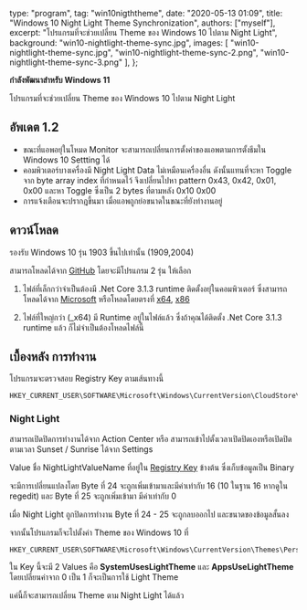 
  type: "program",
  tag: "win10nigththeme",
  date: "2020-05-13 01:09",
  title: "Windows 10 Night Light Theme Synchronization",
  authors: ["myself"],
  excerpt: "โปรแกรมที่จะช่วยเปลี่ยน Theme ของ Windows 10 ไปตาม Night Light",
  background: "win10-nightlight-theme-sync.jpg",
  images: [
    "win10-nightlight-theme-sync.jpg",
    "win10-nightlight-theme-sync-2.png",
    "win10-nightlight-theme-sync-3.png"
  ],
};

**กำลังพัฒนาสำหรับ Windows 11**

โปรแกรมที่จะช่วยเปลี่ยน Theme ของ Windows 10 ไปตาม Night Light

## อัพเดต 1.2

* ขณะที่แอพอยุ่ในโหมด Monitor จะสามารถเปลี่ยนการตั้งค่าของแอพตามการตั้งธีมใน Windows 10 Settting ได้
* คอมพิวเตอร์บางเครื่องมี Night Light Data ไม่เหมือนเครื่องอื่น ดังนั้นแทนที่จะหา Toggle จาก byte array index ที่กำหนดไว้ จึงเปลี่ยนไปหา pattern 0x43, 0x42, 0x01, 0x00 และหา Toggle ซึ่งเป็น 2 bytes ที่ตามหลัง 0x10 0x00
* การแจ้งเตือนจะปรากฎขึ้นมา เมื่อแอพถูกย่อขนาดในขณะที่ยังทำงานอยู่

## ดาวน์โหลด

รองรับ Windows 10 รุ่น 1903 ขึ้นไปเท่านั้น (1909,2004)

สามารถโหลดได้จาก [GitHub](https://github.com/Lukespacewalker/Win10NightLightThemeSync/releases/) โดยจะมีโปรแกรม 2 รุ่น ให้เลือก

1. ไฟล์ที่เล็กกว่าจำเป็นต้องมี  .Net Core 3.1.3 runtime ติดตั้งอยุ่ในคอมพิวเตอร์ ซึ่งสามารถโหลดได้จาก [Microsoft](https://dotnet.microsoft.com/download/dotnet-core/3.1)  หรือโหลดโดยตรงที่ [x64](https://dotnet.microsoft.com/download/dotnet-core/thank-you/runtime-desktop-3.1.3-windows-x64-installer), [x86](https://dotnet.microsoft.com/download/dotnet-core/thank-you/runtime-desktop-3.1.3-windows-x86-installer)

2. ไฟล์ที่ใหญ่กว่า (_x64) มี Runtime อยู่ในไฟล์แล้ว ซึ่งถ้าคุณได้ติดตั้ง .Net Core 3.1.3 runtime แล้ว ก็ไม่จำเป็นต้องโหลดไฟล์นี้
## เบื้องหลัง การทำงาน

โปรแกรมจะตรวจสอบ <span id="regkey">Registry Key</span> ตามเส้นทางนี้

```
HKEY_CURRENT_USER\SOFTWARE\Microsoft\Windows\CurrentVersion\CloudStore\Store\DefaultAccount\Current\default$windows.data.bluelightreduction.bluelightreductionstate\windows.data.bluelightreduction.bluelightreductionstate
```

<div className="two-asymmetrical-grid">
  <GatsbyImage
    image={props.images[1].childImageSharp.gatsbyImageData}
    alt="poster"
    style={{ width: `400px`, justifySelf:`center` }}
    imgStyle={{objectFit:`contain`}}
  />
  <div>

### Night Light
สามารถเปิดปิดการทำงานได้จาก Action Center หรือ สามารถเข้าไปตั้งเวลาเปิดปิดเองหรือเปิดปิดตามเวลา Sunset / Sunrise ได้จาก Settings  

  </div>
</div>

<div className="two-asymmetrical-grid" style={{marginTop:`2em`}}>
  <GatsbyImage
    image={props.images[2].childImageSharp.gatsbyImageData}
    alt="poster"
    style={{ width: `400px` , justifySelf:`center`}}
    imgStyle={{objectFit:`contain`}}
  />
  <div>


Value ชื่อ NightLightValueName ที่อยู่ใน <a href="#regkey">Registry Key</a> ข้างต้น ซึ่งเก็บข้อมูลเป็น Binary

จะมีการเปลี่ยนแปลงโดย Byte ที่ 24 จะถูกเพิ่มเข้ามาและมีค่าเท่ากับ 16 (10 ในฐาน 16 หากดูใน regedit) และ Byte ที่ 25 จะถูกเพิ่มเข้ามา มีค่าเท่ากับ 0

เมื่อ Night Light ถูกปิดการทำงาน Byte ที่ 24 - 25 จะถูกลบออกไป และขนาดของข้อมูลสั้นลง

  </div>
</div>


จากนั้นโปรแกรมก็จะไปตั้งค่า Theme ของ Windows 10 ที่

```
HKEY_CURRENT_USER\SOFTWARE\Microsoft\Windows\CurrentVersion\Themes\Personalize
```

ใน Key นี้จะมี 2 Values คือ **SystemUsesLightTheme** และ **AppsUseLightTheme** โดยเปลี่ยนค่าจาก 0 เป็น 1 ก็จะเป็นการใช้
Light Theme 

แค่นี้ก็จะสามารถเปลี่ยน Theme ตาม Night Light ได้แล้ว
